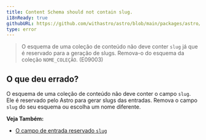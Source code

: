 ```yaml
---
title: Content Schema should not contain slug.
i18nReady: true
githubURL: https://github.com/withastro/astro/blob/main/packages/astro/src/core/errors/errors-data.ts
type: error
---
```


> O esquema de uma coleção de conteúdo não deve conter `slug` já que é reservado para a geração de slugs. Remova-o do esquema da coleção `NOME_COLEÇÃO`. (E09003)

## O que deu errado?

O esquema de uma coleção de conteúdo não deve conter o campo `slug`. Ele é reservado pelo Astro para gerar slugs das entradas. Remova o campo `slug` do seu esquema ou escolha um nome diferente.

**Veja Também:**
-  [O campo de entrada reservado `slug`](/pt-br/guides/content-collections/)



